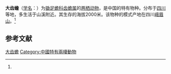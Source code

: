 {{NoteTA|G1=LS}}
{{Speciesbox
| name = 大齿蟾
| status = VU
| status_system = iucn3.1
| status_ref = <ref name=iucn>{{IUCN2010|version=2010.3|title=Oreolalax major|id=57593|year=2004|assessors=
Fei Liang, Xie Feng|downloaded=2010-9-14}}</ref>
| image = 
| genus = Oreolalax
| species = major
| authority = (Liu et Hu, 1960)<ref name='id4862'>{{cite web| url =http://www.bioinfo.cn/db05/BjdwSpecies.php?action=view&id=4862| title =大齿蟾| work =《中国动物物种编目数据库》| publisher =中国科学院微生物研究所| author =中国科学院动物研究所| accessdate =2009-04-11| deadurl =yes| archiveurl =https://web.archive.org/web/20160305004238/http://www.bioinfo.cn/db05/BjdwSpecies.php?action=view&id=4862| archivedate =2016-03-05}}</ref>
}}

'''大齿蟾'''（[[学名|学名]]：{{lang|la|''Oreolalax major''}}）为[[锄足蟾科|锄足蟾科]][[齿蟾属|齿蟾属]]的[[两栖动物|两栖动物]]，是中国的特有物种。分布于[[四川|四川]]等地，多生活于山溪附近。其生存的海拔2000米。该物种的模式产地在四川[[峨眉山|峨眉山]]。<ref name='id4862'/>

== 参考文献 ==
{{reflist}}

{{Wikispecies|Oreolalax major}}
{{Taxonbar|from=Q2697640}}

[[Category:齿蟾属|大齿蟾]]
[[Category:中國特有兩棲動物|Category:中國特有兩棲動物]]


{{amphibian-stub}}